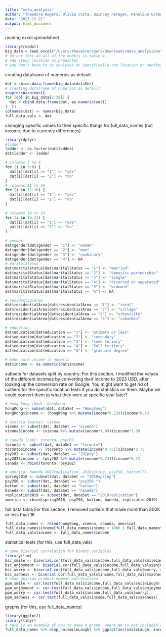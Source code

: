 ```yaml
---
title: "meta_analysis"
author: "Theodore Rogers, Olivia Costa, Quincey Feragen, Penelope Corbett"
date: "2023-11-21"
output: html_document
---
```

reading excel spreadsheet
```r
library(readxl)
big_data = read_excel("/Users/theodorerogers/Downloads/meta_analysisDat.xlsx")
# do one test on all of the models in table 4
# add study location as predictor
# you don't have to do analyses on specifically one location or another
```
creating dataframe of numerics as default
```r
dat = cbind.data.frame(big_data$dataSet)
# creating dataframe of numerics as default
suppressWarnings({
for (col in big_data[2:28]) {
  dat = cbind.data.frame(dat, as.numeric(col))
}  })
colnames(dat) <- names(big_data)
full_data_vals <- dat
```
changing specific values to their specific things for full_data_names (not income, due to currency differences)
```r
library(dplyr)
#ladder
ladder <- as.factor(dat$ladder)
dat$ladder <- ladder

# columns 3 to 8
for (i in 3:8) {
  dat[i][dat[i] == "1"] <- "yes"
  dat[i][dat[i] == "2"] <- "no"
}
# columns 11 to 16
for (i in 11:16) {
  dat[i][dat[i] == "1"] <- "yes"
  dat[i][dat[i] == "2"] <- "no"
}
  
# columns 19 to 23
for (i in 19:23) {
  dat[i][dat[i] == "1"] <- "yes"
  dat[i][dat[i] == "2"] <- "no"
}
  
# gender
dat$gender[dat$gender == "1"] <- "woman"
dat$gender[dat$gender == "2"] <- "man"
dat$gender[dat$gender == "3"] <- "nonbinary"
dat$gender[dat$gender == "4"] <- NA
# maritalStatus
dat$maritalStatus[dat$maritalStatus == "1"] <- "married"
dat$maritalStatus[dat$maritalStatus == "2"] <- "domestic partnership"
dat$maritalStatus[dat$maritalStatus == "3"] <- "single"
dat$maritalStatus[dat$maritalStatus == "4"] <- "divorced or separated"
dat$maritalStatus[dat$maritalStatus == "5"] <- "widowed"
dat$maritalStatus[dat$maritalStatus == "6"] <- NA

# residentialArea
dat$residentialArea[dat$residentialArea == "1"] <- "rural"
dat$residentialArea[dat$residentialArea == "2"] <- "village"
dat$residentialArea[dat$esidentialArea == "3"] <- "urban/city"
dat$residentialArea[dat$residentialArea == "4"] <- "suburban"

# education
dat$education[dat$education == "1"] <- "primary or less"
dat$education[dat$education == "2"] <- "secondary"
dat$education[dat$education == "3"] <- "some teriary"
dat$education[dat$education == "4"] <- "full teritary"
dat$education[dat$education == "5"] <- "graduate degree"

# make sure income is numeric
dat$income <- as.numeric(dat$income)
```
subsets for datasets split by country:
For this section, I modified the values of the different incomes by converting their income to 2023 USD, after looking up the conversion rate on Google. You might want to get rid of outliers for the specific location tests if you do statistics on them. Maybe we could convert them to what they were at specific year later? 
```r
# hong kong (hkd): hongKong
hongKong <- subset(dat, dataSet == "HongKong")
hongKong$income <- (hongKong %>% mutate(income*0.13))$income*0.13

# austria (euros): vienna
vienna <- subset(dat, dataSet == "vienna")
vienna$income <- (vienna %>% mutate(income*1.09))$income*1.09

# canada (cad): toronto, psy202
toronto <- subset(dat, dataSet == "toronto")
toronto$income <- (toronto %>% mutate(income*0.73))$income*0.73
psy202 <- subset(dat, dataSet == "202psy")
psy202$income <- (psy202 %>% mutate(income*0.73))$income*0.73
canada <- rbind(toronto, psy202)

# america: haneda 2019replication, 2018spring, psy250, hatton(?)
spring2018 <- subset(dat, dataSet == "2018spring")
psy250 <- subset(dat, dataSet == "psy250.")
hatton <- subset(dat, dataSet == "hatton")
haneda <- subset(dat, dataSet == "haneda")
replication2019 <- subset(dat, dataSet == "2019replication")
america <- rbind(spring2018, psy250, hatton, haneda, replication2019)
```
full data table
For this section, I removed outliers that made more than 300K or less than 1K
```r
full_data_names <- rbind(hongKong, vienna, canada, america)
full_data_names$income[full_data_names$income < 1000 | full_data_names$income > 300000] <- NA
full_data_vals$income <- full_data_names$income
```
statistical tests (for this, use full_data_vals)
```r
# some biserial correlation for binary variables
library(ltm)
bsc_smile <- biserial.cor(full_data_vals$income,full_data_vals$smileLaugh, use = "complete.obs")
bsc_enjoyment <- biserial.cor(full_data_vals$income,full_data_vals$enjoyment, use = "complete.obs")
bsc_worry <- biserial.cor(full_data_vals$income,full_data_vals$worry, use = "complete.obs")
bsc_sadness <- biserial.cor(full_data_vals$income,full_data_vals$sadness, use = "complete.obs")
# some pearson product moment correlations
ppm_smile <- cor.test(full_data_vals$income,full_data_vals$smileLaugh)
ppm_enjoyment <- cor.test(full_data_vals$income,full_data_vals$enjoyment)
ppm_worry <- cor.test(full_data_vals$income,full_data_vals$worry)
ppm_sadness <- cor.test(full_data_vals$income,full_data_vals$sadness)
```
graphs (for this, use full_data_names)
```r
library(ggplot2)
library(tidyr)
# here is an example of how to make a graph, where NA is not included as a category
full_data_names %>% drop_na(smileLaugh) %>% ggplot(aes(smileLaugh, income)) + geom_boxplot()
```


